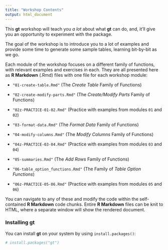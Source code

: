 ```yaml
---
title: "Workshop Contents"
output: html_document
---
```


This **gt** workshop will teach you *a lot* about what **gt** can do, and, it'll give you an opportunity to experiment with the package. 

The goal of the workshop is to introduce you to a lot of examples and provide some time to generate some sample tables, learning bit-by-bit as we go.

Each module of the workshop focuses on a different family of functions, with relevant examples and exercises in each. They are all presented here as **R Markdown** (.Rmd) files with one file for each workshop module:

- `"01-create-table.Rmd"` (The *Create Table* Family of Functions)

- `"02-create-modify-parts.Rmd"` (The *Create/Modify Parts* Family of Functions)

- `"02z-PRACTICE-01-02.Rmd"` (Practice with examples from modules `01` and `02`)

- `"03-format-data.Rmd"` (The *Format Data* Family of Functions)

- `"04-modify-columns.Rmd"` (The *Modify Columns* Family of Functions)

- `"04z-PRACTICE-03-04.Rmd"` (Practice with examples from modules `03` and `04`)

- `"05-summaries.Rmd"` (The *Add Rows* Family of Functions)

- `"06-table_option_functions.Rmd"` (The Family of *Table Option Functions*)

- `"06z-PRACTICE-05-06.Rmd"` (Practice with examples from modules `05` and `06`)

You can navigate to any of these and modify the code within the self-contained **R Markdown** code chunks. Entire **R Markdown** files can be knit to HTML, where a separate window will show the rendered document.

### Installing **gt**

You can install **gt** on your system by using `install.packages()`:

```r
# install.packages("gt")
```

